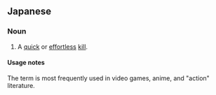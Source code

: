 ==Japanese==
{{ja-kanjitab|ぎょう|さつ|yomi=o}}

===Noun===
{{ja-noun|ぎょうさつ}}

# A [[quick]] or [[effortless]] [[kill]].

====Usage notes====
The term is most frequently used in video games, anime, and "action" literature.